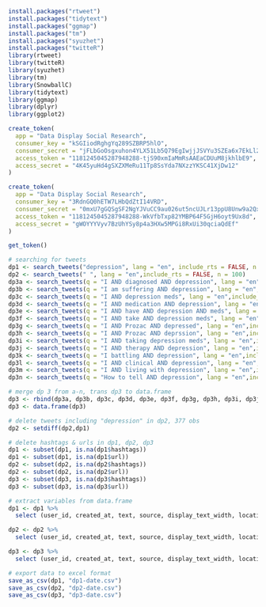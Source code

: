 ```r
install.packages("rtweet")
install.packages("tidytext")
install.packages("ggmap")
install.packages("tm")
install.packages("syuzhet")
install.packages("twitteR")
library(rtweet)
library(twitteR)
library(syuzhet)
library(tm)
library(SnowballC)
library(tidytext)
library(ggmap)
library(dplyr)
library(ggplot2)

```

```r
create_token(
  app = "Data Display Social Research",
  consumer_key = "kSGIiodRghgYq289SZBRP5hlO",
  consumer_secret = "jFLbGoOsgxuhon4YLX51Lb5Q79EgIwjjJSVYu3SZEa6x7EkLl2",
  access_token = "1181245045287948288-tjS90xmIaMmRsAAEaCDUuM8jkhlbE9",
  access_secret = "4K45yuHd4gSXZXMeRu11Tp8SsYda7NXzzYKSC41XjDw12"
)

create_token(
  app = "Data Display Social Research",
  consumer_key = "3RdnGQ0hETW7LHbQdZtI14VRD",
  consumer_secret = "0mxU7gGQSgSF2NgYJVuCC9au026ut5ncUJLr13ppU8Unw9a2Qx",
  access_token = "1181245045287948288-WkVfbTxp82YMBP64F5GjH6oyt9Ux8d",
  access_secret = "gWOYYYVyv7BzUhYSy8p4a3HXw5MPGi8RxUi30qciaQdEf"
)
```

```r
get_token()
```


```r
# searching for tweets
dp1 <- search_tweets("depression", lang = "en", include_rts = FALSE, n = 100)
dp2 <- search_tweets(" ", lang = "en",include_rts = FALSE, n = 100)
dp3a <- search_tweets(q = "I AND diagnosed AND depression", lang = "en", include_rts = FALSE, n = 100)
dp3b <- search_tweets(q = "I am suffering AND depression", lang = "en", include_rts = FALSE, n = 100)
dp3c <- search_tweets(q = "I AND depression meds", lang = "en",include_rts = FALSE, n = 100)
dp3d <- search_tweets(q = "I AND medication AND depression", lang = "en",include_rts = FALSE, n = 100)
dp3e <- search_tweets(q = "I AND have AND depression AND meds", lang = "en",include_rts = FALSE, n = 100)
dp3f <- search_tweets(q = "I AND take AND depression meds", lang = "en",include_rts = FALSE, n = 100)
dp3g <- search_tweets(q = "I AND Prozac AND depressed", lang = "en",include_rts = FALSE, n = 100)
dp3h <- search_tweets(q = "I AND Prozac AND deprssion", lang = "en",include_rts = FALSE, n = 100)
dp3i <- search_tweets(q = "I AND taking depression meds", lang = "en",include_rts = FALSE, n = 100)
dp3j <- search_tweets(q = "I AND therapy AND depression", lang = "en",include_rts = FALSE, n = 100)
dp3k <- search_tweets(q = "I battling AND depression", lang = "en",include_rts = FALSE, n = 100)
dp3l <- search_tweets(q = "I AND clinical AND depression", lang = "en",include_rts = FALSE, n = 100)
dp3m <- search_tweets(q = "I AND living with depression", lang = "en",include_rts = FALSE, n = 100)
dp3n <- search_tweets(q = "How to tell AND depression", lang = "en",include_rts = FALSE, n = 100)
```

```r
# merge dp 3 from a-n, trans dp3 to data.frame
dp3 <- rbind(dp3a, dp3b, dp3c, dp3d, dp3e, dp3f, dp3g, dp3h, dp3i, dp3j, dp3k, dp3l, dp3m, dp3n)
dp3 <- data.frame(dp3)
```

```r
# delete tweets including "depression" in dp2, 377 obs
dp2 <- setdiff(dp2,dp1)
```

```r
# delete hashtags & urls in dp1, dp2, dp3
dp1 <- subset(dp1, is.na(dp1$hashtags))
dp1 <- subset(dp1, is.na(dp1$url))
dp2 <- subset(dp2, is.na(dp2$hashtags))
dp2 <- subset(dp2, is.na(dp2$url))
dp3 <- subset(dp3, is.na(dp3$hashtags))
dp3 <- subset(dp3, is.na(dp3$url))
```

```r
# extract variables from data.frame
dp1 <- dp1 %>%
  select (user_id, created_at, text, source, display_text_width, location, followers_count, friends_count, listed_count, statuses_count, favourites_count, account_created_at)

dp2 <- dp2 %>%
  select (user_id, created_at, text, source, display_text_width, location, followers_count, friends_count, listed_count, statuses_count, favourites_count, account_created_at)

dp3 <- dp3 %>%
  select (user_id, created_at, text, source, display_text_width, location, followers_count, friends_count, listed_count, statuses_count, favourites_count, account_created_at)
```

```r
# export data to excel format
save_as_csv(dp1, "dp1-date.csv")
save_as_csv(dp2, "dp2-date.csv")
save_as_csv(dp3, "dp3-date.csv")
```

